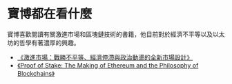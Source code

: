 # 寶博都在看什麼

寶博喜歡閱讀有關激進市場和區塊鏈技術的書籍，他目前對於經濟不平等以及以太坊的哲學有著濃厚的興趣。

- [《激進市場：戰勝不平等、經濟停滯與政治動盪的全新市場設計》](https://www.google.com/search?q=%E6%BF%80%E9%80%B2%E5%B8%82%E5%A0%B4&oq=%E6%BF%80%E9%80%B2%E5%B8%82%E5%A0%B4)
- [《Proof of Stake: The Making of Ethereum and the Philosophy of Blockchains》](https://www.google.com/search?q=Proof+of+Stake%3A+The+Making+of+Ethereum+and+the+Philosophy+of+Blockchains)
